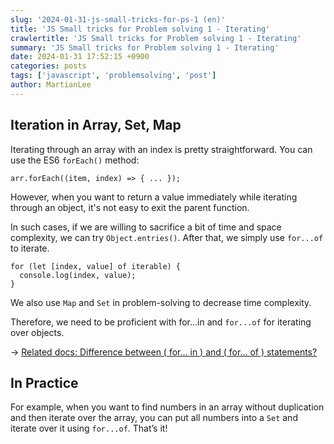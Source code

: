 ```yaml
---
slug: '2024-01-31-js-small-tricks-for-ps-1 (en)'
title: 'JS Small tricks for Problem solving 1 - Iterating'
crawlertitle: 'JS Small tricks for Problem solving 1 - Iterating'
summary: 'JS Small tricks for Problem solving 1 - Iterating'
date: 2024-01-31 17:52:15 +0900
categories: posts
tags: ['javascript', 'problemsolving', 'post']
author: MartianLee
---
```


## Iteration in Array, Set, Map
Iterating through an array with an index is pretty straightforward. You can use the ES6 `forEach()` method:

```tsx
arr.forEach((item, index) => { ... });
```
However, when you want to return a value immediately while iterating through an object, it's not easy to exit the parent function.

In such cases, if we are willing to sacrifice a bit of time and space complexity, we can try `Object.entries()`. After that, we simply use `for...of` to iterate.

```tsx
for (let [index, value] of iterable) {
  console.log(index, value);
}
```
We also use `Map` and `Set` in problem-solving to decrease time complexity.

Therefore, we need to be proficient with for...in and `for...of` for iterating over objects.

→ [Related docs: Difference between ( for... in ) and ( for... of ) statements?](https://stackoverflow.com/questions/29285897/difference-between-for-in-and-for-of-statements)

## In Practice

For example, when you want to find numbers in an array without duplication and then iterate over the array, you can put all numbers into a `Set` and iterate over it using `for...of`. That’s it!



